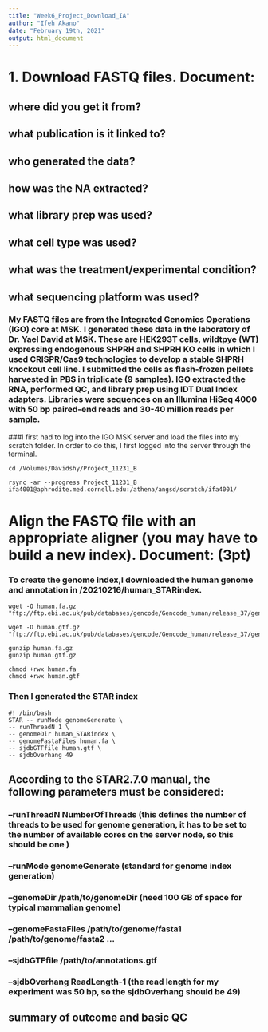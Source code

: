 ```yaml
---
title: "Week6_Project_Download_IA"
author: "Ifeh Akano"
date: "February 19th, 2021"
output: html_document
---
```


# 1. Download FASTQ files. Document: 
## where did you get it from?
## what publication is it linked to?
## who generated the data?
## how was the NA extracted?
## what library prep was used?
## what cell type was used?
## what was the treatment/experimental condition?
## what sequencing platform was used?

### My FASTQ files are from the Integrated Genomics Operations (IGO) core at MSK. I generated these data in the laboratory of Dr. Yael David at MSK. These are HEK293T cells, wildtpye (WT) expressing endogenous SHPRH and SHPRH KO cells in which I used CRISPR/Cas9 technologies  to develop a stable SHPRH knockout cell line. I submitted the cells as flash-frozen pellets harvested in PBS in triplicate (9 samples). IGO extracted the RNA, performed QC, and library prep using IDT Dual Index adapters. Libraries were sequences on an Illumina HiSeq 4000 with 50 bp paired-end reads and 30-40 million reads per sample.  
###I first had to log into the IGO MSK server and load the files into my scratch folder. In order to do this, I first logged into the server through the terminal. 

```
cd /Volumes/Davidshy/Project_11231_B
```

```
rsync -ar --progress Project_11231_B ifa4001@aphrodite.med.cornell.edu:/athena/angsd/scratch/ifa4001/
```

# Align the FASTQ file with an appropriate aligner (you may have to build a new index). Document: (3pt)

### To create the genome index,I downloaded the human genome and annotation in /20210216/human_STARindex. 

```
wget -O human.fa.gz "ftp://ftp.ebi.ac.uk/pub/databases/gencode/Gencode_human/release_37/gencode.v37.annotation.gtf.gz"
```

```
wget -O human.gtf.gz "ftp://ftp.ebi.ac.uk/pub/databases/gencode/Gencode_human/release_37/gencode.v37.transcripts.fa.gz"
```

```
gunzip human.fa.gz
gunzip human.gtf.gz
```
```
chmod +rwx human.fa
chmod +rwx human.gtf
```

### Then I generated the STAR index

```
#! /bin/bash
STAR -- runMode genomeGenerate \
-- runThreadN 1 \
-- genomeDir human_STARindex \
-- genomeFastaFiles human.fa \
-- sjdbGTFfile human.gtf \
-- sjdbOverhang 49
```

## According to the STAR2.7.0 manual, the following parameters must be considered:
### --runThreadN NumberOfThreads (this defines the number of threads to be used for genome generation, it has to be set to the number of available cores on the server node, so this should be one )
### --runMode genomeGenerate (standard for genome index generation)
### --genomeDir /path/to/genomeDir (need 100 GB of space for typical mammalian genome)
### --genomeFastaFiles /path/to/genome/fasta1 /path/to/genome/fasta2 ...
### --sjdbGTFfile /path/to/annotations.gtf
### --sjdbOverhang ReadLength-1 (the read length for my experiment was 50 bp, so the sjdbOverhang should be 49)

## summary of outcome and basic QC


